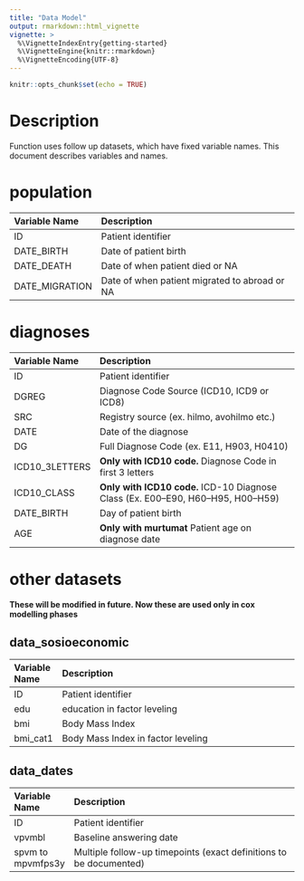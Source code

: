 ```yaml
---
title: "Data Model"
output: rmarkdown::html_vignette
vignette: >
  %\VignetteIndexEntry{getting-started}
  %\VignetteEngine{knitr::rmarkdown}
  %\VignetteEncoding{UTF-8}
---
```


```r
knitr::opts_chunk$set(echo = TRUE)
```

# Description

Function uses follow up datasets, which have fixed variable names. This document describes variables and names. 

# population

| Variable Name | Description |
| :------------ | :--------------------------------------------------------------------- |
| ID | Patient identifier |
| DATE_BIRTH | Date of patient birth |
| DATE_DEATH | Date of when patient died or NA |
| DATE_MIGRATION | Date of when patient migrated to abroad or NA  |



# diagnoses

| Variable Name | Description |
| :------------ | :--------------------------------------------------------------------- |
| ID | Patient identifier |
| DGREG | Diagnose Code Source (ICD10, ICD9 or ICD8) |
| SRC | Registry source (ex. hilmo, avohilmo etc.) |
| DATE | Date of the diagnose |
| DG | Full Diagnose Code (ex. E11, H903, H0410)|
| ICD10_3LETTERS | **Only with ICD10 code.** Diagnose Code in first 3 letters |
| ICD10_CLASS | **Only with ICD10 code.** ICD-10 Diagnose Class (Ex. E00–E90, H60–H95, H00–H59) |
| DATE_BIRTH | Day of patient birth |
| AGE | **Only with murtumat** Patient age on diagnose date |


# other datasets

**These will be modified in future. Now these are used only in cox modelling phases**

## data_sosioeconomic

| Variable Name | Description |
| :------------ | :--------------------------------------------------------------------- |
| ID | Patient identifier |
| edu | education in factor leveling |
| bmi | Body Mass Index |
| bmi_cat1 | Body Mass Index in factor leveling |


## data_dates

| Variable Name | Description |
| :------------ | :--------------------------------------------------------------------- |
| ID | Patient identifier |
|vpvmbl  | Baseline answering date   |
|spvm to mpvmfps3y| Multiple follow-up timepoints (exact definitions to be documented) |


